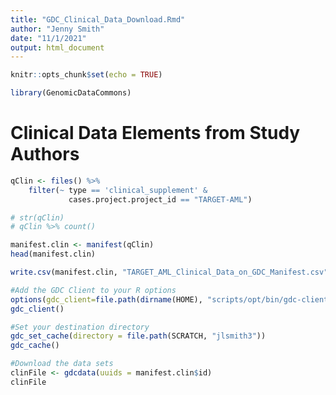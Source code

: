 ```yaml
---
title: "GDC_Clinical_Data_Download.Rmd"
author: "Jenny Smith"
date: "11/1/2021"
output: html_document
---
```


```r
knitr::opts_chunk$set(echo = TRUE)
```

```r
library(GenomicDataCommons)
```


# Clinical Data Elements from Study Authors 

```r
qClin <- files() %>%
    filter(~ type == 'clinical_supplement' &
             cases.project.project_id == "TARGET-AML") 

# str(qClin)
# qClin %>% count()
```

```r
manifest.clin <- manifest(qClin)
head(manifest.clin)

write.csv(manifest.clin, "TARGET_AML_Clinical_Data_on_GDC_Manifest.csv", row.names = FALSE)
```

```r
#Add the GDC Client to your R options
options(gdc_client=file.path(dirname(HOME), "scripts/opt/bin/gdc-client"))
gdc_client()
```

```r
#Set your destination directory
gdc_set_cache(directory = file.path(SCRATCH, "jlsmith3"))
gdc_cache()
```

```r
#Download the data sets
clinFile <- gdcdata(uuids = manifest.clin$id)
clinFile
```
